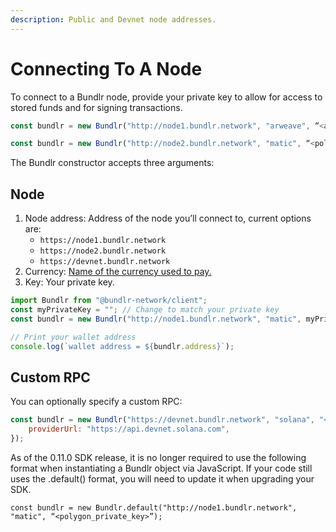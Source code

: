```yaml
---
description: Public and Devnet node addresses.
---
```



# Connecting To A Node

To connect to a Bundlr node, provide your private key to allow for access to stored funds and for signing transactions.

```js
const bundlr = new Bundlr("http://node1.bundlr.network", "arweave", “<arweave_private_key>”);

const bundlr = new Bundlr("http://node2.bundlr.network", "matic", “<polygon_private_key>”);
```

The Bundlr constructor accepts three arguments:

## Node

1. Node address: Address of the node you’ll connect to, current options are:
    - `https://node1.bundlr.network`
    - `https://node2.bundlr.network`
    - `https://devnet.bundlr.network`
2. Currency: [Name of the currency used to pay.](/overview/supported-tokens)
3. Key: Your private key.

```js
import Bundlr from "@bundlr-network/client";
const myPrivateKey = ""; // Change to match your private key
const bundlr = new Bundlr("http://node1.bundlr.network", "matic", myPrivateKey);

// Print your wallet address
console.log(`wallet address = ${bundlr.address}`);
```

## Custom RPC

You can optionally specify a custom RPC:

```js
const bundlr = new Bundlr("https://devnet.bundlr.network", "solana", "<solana_private key>", {
	providerUrl: "https://api.devnet.solana.com",
});
```

<Callout type="info" emoji="ℹ️">
As of the 0.11.0 SDK release, it is no longer required to use the following format when instantiating a Bundlr object via JavaScript. If your code still uses the .default() format, you will need to update it when upgrading your SDK.

`const bundlr = new Bundlr.default("http://node1.bundlr.network", "matic", “<polygon_private_key>”);`

</Callout>
